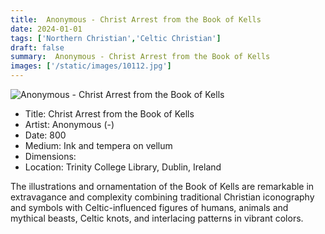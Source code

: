 ```yaml
---
title:  Anonymous - Christ Arrest from the Book of Kells
date: 2024-01-01
tags: ['Northern Christian','Celtic Christian']
draft: false
summary:  Anonymous - Christ Arrest from the Book of Kells
images: ['/static/images/10112.jpg']
---
```


![ Anonymous - Christ Arrest from the Book of Kells](/static/images/10112.jpg)

* Title: Christ Arrest from the Book of Kells
* Artist:  Anonymous (-)
* Date: 800
* Medium: Ink and tempera on vellum
* Dimensions: 
* Location: Trinity College Library, Dublin, Ireland

The illustrations and ornamentation of the Book of Kells are remarkable in extravagance and complexity combining traditional Christian iconography and symbols with Celtic-influenced figures of humans, animals and mythical beasts, Celtic knots, and interlacing patterns in vibrant colors.
